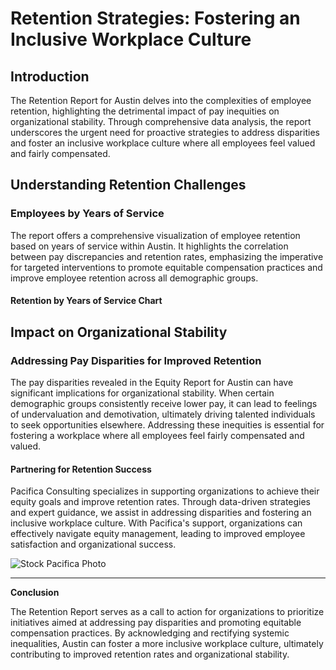 

# Retention Strategies: Fostering an Inclusive Workplace Culture

## Introduction

The Retention Report for Austin delves into the complexities of employee retention, highlighting the detrimental impact of pay inequities on organizational stability. Through comprehensive data analysis, the report underscores the urgent need for proactive strategies to address disparities and foster an inclusive workplace culture where all employees feel valued and fairly compensated.

## Understanding Retention Challenges

### Employees by Years of Service

The report offers a comprehensive visualization of employee retention based on years of service within Austin. It highlights the correlation between pay discrepancies and retention rates, emphasizing the imperative for targeted interventions to promote equitable compensation practices and improve employee retention across all demographic groups.

#### Retention by Years of Service Chart
<TableauEmbed
  src='https://us-west-2a.online.tableau.com/t/embedtableau/views/PacificaDiversityandEquityPayrollReport/ServiceYears'
  width={777}
  height={450}
  hideTabs={true}
  device='default'
  toolbar='hidden'
/>

## Impact on Organizational Stability

### Addressing Pay Disparities for Improved Retention

The pay disparities revealed in the Equity Report for Austin can have significant implications for organizational stability. When certain demographic groups consistently receive lower pay, it can lead to feelings of undervaluation and demotivation, ultimately driving talented individuals to seek opportunities elsewhere. Addressing these inequities is essential for fostering a workplace where all employees feel fairly compensated and valued.

#### Partnering for Retention Success

Pacifica Consulting specializes in supporting organizations to achieve their equity goals and improve retention rates. Through data-driven strategies and expert guidance, we assist in addressing disparities and fostering an inclusive workplace culture. With Pacifica's support, organizations can effectively navigate equity management, leading to improved employee satisfaction and organizational success.

![Stock Pacifica Photo](/img/themes/pacifica/pacifica_staffing.png)

---

**Conclusion**

The Retention Report serves as a call to action for organizations to prioritize initiatives aimed at addressing pay disparities and promoting equitable compensation practices. By acknowledging and rectifying systemic inequalities, Austin can foster a more inclusive workplace culture, ultimately contributing to improved retention rates and organizational stability.
